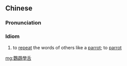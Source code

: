 {{also|鹦鹉学舌}}
==Chinese==
{{zh-forms|s=鹦鹉学舌|type=22}}

===Pronunciation===
{{zh-pron
|m=yīngwǔ xuéshé
|c=jing1 mou5 hok6 sit6,jing1 mou5 hok6 sit3
|cat=id
}}

===Idiom===
{{zh-idiom}}

# to [[repeat]] the words of others like a [[parrot]]; to [[parrot]]

[[mg:鸚鵡學舌]]